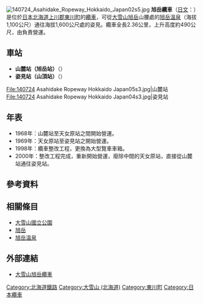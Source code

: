 [[File:140724_Asahidake_Ropeway_Hokkaido_Japan02s5.jpg|thumb]]
'''旭岳纜車'''（[[日文|日文]]：'''{{lang|ja|旭岳ロープウェイ}}'''）是位於[[日本|日本]][[北海道|北海道]][[上川郡_(石狩國)|上川郡]][[東川町|東川町]]的[[纜車|纜車]]，可從[[大雪山_(北海道)|大雪山]][[旭岳|旭岳]]山腰處的[[旭岳溫泉|旭岳溫泉]]（海拔1,100公尺）通往海拔1,600公尺處的姿見。纜車全長2.36公里，上升高度約490公尺，由{{tsl|ja|ワカサリゾート|若狹渡假村}}負責營運。

==車站==
{{GeoGroup}}
*'''山麓站（旭岳站）'''（{{Coord|43|39|10.8|N|142|47|55.1|E|region:JP-01|name=旭岳纜車山麓站}}）
*'''姿見站（山頂站）'''（{{Coord|43|39|43.0|N|142|49|30.5|E|region:JP-01|name=旭岳纜車姿見站}}）

<gallery widths=200px heights=150px>
File:140724 Asahidake Ropeway Hokkaido Japan05s3.jpg|山麓站
File:140724 Asahidake Ropeway Hokkaido Japan04s3.jpg|姿見站
</gallery>

==年表==
* 1968年：山麓站至天女原站之間開始營運。
* 1969年：天女原站至姿見站之開始營運。
* 1998年：纜車整改工程，更換為大型覽車車箱。
* 2000年：整改工程完成，重新開始營運，廢除中間的天女原站，直接從山麓站通往姿見站。

==參考資料==
{{reflist}}

==相關條目==
{{Commonscat|Asahidake Ropeway}}
* [[大雪山國立公園|大雪山國立公園]]
* [[旭岳|旭岳]]
* [[旭岳溫泉|旭岳溫泉]]

==外部連結==
* {{Ja}} [http://wakasaresort.com/asahidakeropeway/ 大雪山旭岳纜車] {{Wayback|url=http://wakasaresort.com/asahidakeropeway/ |date=20170909130551 }}

{{DEFAULTSORT:Asahidake Rōpuwei}}

[[Category:北海道鐵路|Category:北海道鐵路]]
[[Category:大雪山_(北海道)|Category:大雪山 (北海道)]]
[[Category:東川町|Category:東川町]]
[[Category:日本纜車|Category:日本纜車]]